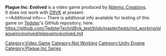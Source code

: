 <strong>Plague Inc: Evolved</strong> is a video game produced by [[Ndemic Creations]].
<br />
It does not work with [[D9VK]] at present.
<br />
==Additional info==
There is additional info available for testing of this game on [[User:Tedster|Tedster]]'s GitHub repository, here:
<br />
https://github.com/TedsterTech/d9vk_test/blob/master/tests/not_working/plagueincevolved/plagueincevolved.md

[[Category:Video Game]]
[[Category:Not Working]]
[[Category:Unity Engine]]
[[Category:Plague Inc Series]]
